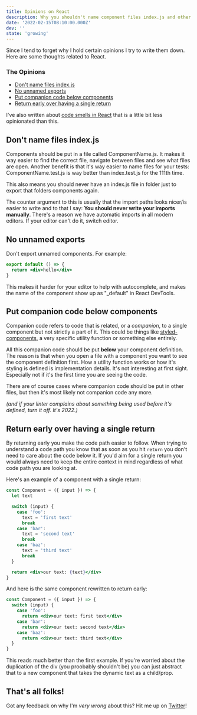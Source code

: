 ```yaml
---
title: Opinions on React
description: Why you shouldn't name component files index.js and other opinions on React.
date: '2022-02-15T08:10:00.000Z'
dev: ''
state: 'growing'
---
```


Since I tend to forget why I hold certain opinions I try to write them down. Here are some thoughts related to React.

### The Opinions

- [Don't name files index.js](#indexjs)
- [No unnamed exports](#unnamed-exports)
- [Put companion code below components](#companion-code)
- [Return early over having a single return](#return-early)

<Callout>

I've also written about [code smells in React](/react-component-code-smells) that is a little bit less opinionated than this.

</Callout>

## <a id="indexjs"></a> Don't name files index.js

Components should be put in a file called ComponentName.js. It makes it way easier to find the correct file, navigate between files and see what files are open. Another benefit is that it's way easier to name files for your tests: ComponentName.test.js is way better than index.test.js for the 111th time.

This also means you should never have an index.js file in folder just to export that folders components again.

The counter argument to this is usually that the import paths looks nicer/is easier to write and to that I say: **You should never write your imports manually**. There's a reason we have automatic imports in all modern editors. If your editor can't do it, switch editor.

## <a id="unnamed-exports"></a> No unnamed exports

Don't export unnamed components. For example:

```jsx
export default () => {
  return <div>hello</div>
}
```

This makes it harder for your editor to help with autocomplete, and makes the name of the component show up as "\_default" in React DevTools.

## <a id="companion-code"></a> Put companion code below components

Companion code refers to code that is related, or a _companion_, to a single component but not strictly a part of it. This could be things like [styled-components](https://styled-components.com), a very specific utility function or something else entirely.

All this companion code should be put **below** your component definition. The reason is that when you open a file with a component you want to see the component definition first. How a utility function works or how it's styling is defined is implementation details. It's not interesting at first sight. Especially not if it's the first time you are seeing the code.

There are of course cases where companion code should be put in other files, but then it's most likely not companion code any more.

_(and if your linter complains about something being used before it's defined, turn it off. It's 2022.)_

## <a id="return-early"></a> Return early over having a single return

By returning early you make the code path easier to follow. When trying to understand a code path you know that as soon as you hit `return` you don't need to care about the code below it. If you'd aim for a single return you would always need to keep the entire context in mind regardless of what code path you are looking at.

Here's an example of a component with a single return:

```jsx
const Component = ({ input }) => {
  let text

  switch (input) {
    case 'foo':
      text = 'first text'
      break
    case 'bar':
      text = 'second text'
      break
    case 'baz':
      text = 'third text'
      break
  }

  return <div>our text: {text}</div>
}
```

And here is the same component rewritten to return early:

```jsx
const Component = ({ input }) => {
  switch (input) {
    case 'foo':
      return <div>our text: first text</div>
    case 'bar':
      return <div>our text: second text</div>
    case 'baz':
      return <div>our text: third text</div>
  }
}
```

This reads much better than the first example. If you're worried about the duplication of the div (you proobably shouldn't be) you can just abstract that to a new component that takes the dynamic text as a child/prop.

## That's all folks!

Got any feedback on why I'm _very wrong_ about this? Hit me up on [Twitter](https://twitter.com/awnton)!
